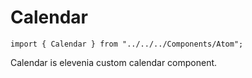 
# Calendar
```import { Calendar } from "../../../Components/Atom";```

Calendar is elevenia custom calendar component.

<Preview>
  <Story id="atom-calendar--basic" />
</Preview>